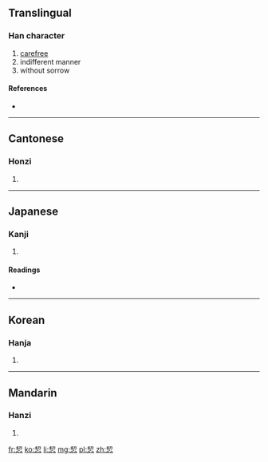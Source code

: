 ==Translingual==

===Han character===
{{Han char|rn=61|rad=心|as=06|sn=10|four=5733<sub>2</sub>|canj=手竹心 (QHP), X手竹心 (XQHP)}}

# [[carefree]]
# indifferent manner
# without sorrow

====References====
* {{Han ref|kx=0384.280|dkj=10571|dj=0715.110|hdz=42289.050|uh=605D|ud=24669|bh=D17C|bd=53628}}

----

==Cantonese==

===Honzi===
{{yue-honzi|jyut=|y=aat3, gaat1/3}}

# {{defn|lang=yue|sort=心06}}

----

==Japanese==

===Kanji===
{{ja-kanji|grade=|rs=心06}}

# {{defn|lang=ja|sort=心06}}

====Readings====
* {{ja-readings|on=[[かい]] (kai), [[かつ]] (katsu), [[けち]] (kechi)|kun=}}

----

==Korean==

===Hanja===
{{ko-hanja|hangeul=[[괄]], [[개]]|eumhun=|rv=gwal, gae|mr=kwal, kae|y=kwal, kay}}

# {{defn|lang=ko|sort=心06}}

----

==Mandarin==

===Hanzi===
{{cmn-hanzi|pin=[[jiá]] ([[jia2]])|wg=chia<sup>2</sup>}}

# {{defn|lang=cmn|sort=心06}}

[[fr:恝]]
[[ko:恝]]
[[li:恝]]
[[mg:恝]]
[[pl:恝]]
[[zh:恝]]